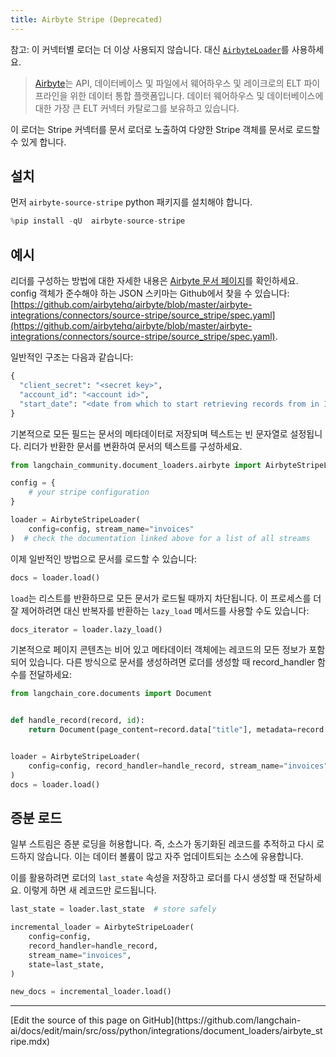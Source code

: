 ```yaml
---
title: Airbyte Stripe (Deprecated)
---
```


참고: 이 커넥터별 로더는 더 이상 사용되지 않습니다. 대신 [`AirbyteLoader`](/oss/python/integrations/document_loaders/airbyte)를 사용하세요.

>[Airbyte](https://github.com/airbytehq/airbyte)는 API, 데이터베이스 및 파일에서 웨어하우스 및 레이크로의 ELT 파이프라인을 위한 데이터 통합 플랫폼입니다. 데이터 웨어하우스 및 데이터베이스에 대한 가장 큰 ELT 커넥터 카탈로그를 보유하고 있습니다.

이 로더는 Stripe 커넥터를 문서 로더로 노출하여 다양한 Stripe 객체를 문서로 로드할 수 있게 합니다.

## 설치

먼저 `airbyte-source-stripe` python 패키지를 설치해야 합니다.

```python
%pip install -qU  airbyte-source-stripe
```

## 예시

리더를 구성하는 방법에 대한 자세한 내용은 [Airbyte 문서 페이지](https://docs.airbyte.com/integrations/sources/stripe/)를 확인하세요.
config 객체가 준수해야 하는 JSON 스키마는 Github에서 찾을 수 있습니다: [https://github.com/airbytehq/airbyte/blob/master/airbyte-integrations/connectors/source-stripe/source_stripe/spec.yaml](https://github.com/airbytehq/airbyte/blob/master/airbyte-integrations/connectors/source-stripe/source_stripe/spec.yaml).

일반적인 구조는 다음과 같습니다:

```python
{
  "client_secret": "<secret key>",
  "account_id": "<account id>",
  "start_date": "<date from which to start retrieving records from in ISO format, e.g. 2020-10-20T00:00:00Z>",
}
```

기본적으로 모든 필드는 문서의 메타데이터로 저장되며 텍스트는 빈 문자열로 설정됩니다. 리더가 반환한 문서를 변환하여 문서의 텍스트를 구성하세요.

```python
from langchain_community.document_loaders.airbyte import AirbyteStripeLoader

config = {
    # your stripe configuration
}

loader = AirbyteStripeLoader(
    config=config, stream_name="invoices"
)  # check the documentation linked above for a list of all streams
```

이제 일반적인 방법으로 문서를 로드할 수 있습니다:

```python
docs = loader.load()
```

`load`는 리스트를 반환하므로 모든 문서가 로드될 때까지 차단됩니다. 이 프로세스를 더 잘 제어하려면 대신 반복자를 반환하는 `lazy_load` 메서드를 사용할 수도 있습니다:

```python
docs_iterator = loader.lazy_load()
```

기본적으로 페이지 콘텐츠는 비어 있고 메타데이터 객체에는 레코드의 모든 정보가 포함되어 있습니다. 다른 방식으로 문서를 생성하려면 로더를 생성할 때 record_handler 함수를 전달하세요:

```python
from langchain_core.documents import Document


def handle_record(record, id):
    return Document(page_content=record.data["title"], metadata=record.data)


loader = AirbyteStripeLoader(
    config=config, record_handler=handle_record, stream_name="invoices"
)
docs = loader.load()
```

## 증분 로드

일부 스트림은 증분 로딩을 허용합니다. 즉, 소스가 동기화된 레코드를 추적하고 다시 로드하지 않습니다. 이는 데이터 볼륨이 많고 자주 업데이트되는 소스에 유용합니다.

이를 활용하려면 로더의 `last_state` 속성을 저장하고 로더를 다시 생성할 때 전달하세요. 이렇게 하면 새 레코드만 로드됩니다.

```python
last_state = loader.last_state  # store safely

incremental_loader = AirbyteStripeLoader(
    config=config,
    record_handler=handle_record,
    stream_name="invoices",
    state=last_state,
)

new_docs = incremental_loader.load()
```

---

<Callout icon="pen-to-square" iconType="regular">
  [Edit the source of this page on GitHub](https://github.com/langchain-ai/docs/edit/main/src/oss/python/integrations/document_loaders/airbyte_stripe.mdx)
</Callout>
